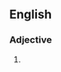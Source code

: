==English==

===Adjective===
{{head|en|adjective}}

# {{lb|en|rare}} {{alternative spelling of|en|realer}}